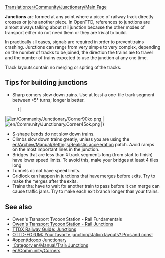 [[Translation:en/Community/Junctionary/Main Page]]
{{en/Community/Junctionary/Navigation}}{{en/Manual/Navigation}}

'''Junctions''' are formed at any point where a piece of railway track directly crosses or joins another piece.  In OpenTTD, references to junctions are almost always talking about rail junction because the other modes of transport either do not need them or they are trivial to build.

In practically all cases, signals are required in order to prevent trains crashing.  Junctions can range from very simple to very complex, depending on the number of tracks to be joined, the direction the trains are to travel and the number of trains expected to use the junction at any one time.

Track layouts contain no merging or spiting of the tracks.

==Tips for building junctions==

* Sharp corners slow down trains.  Use at least a one-tile track segment between 45&deg; turns; longer is better.
:{|
|[[File:en/Community/Junctionary/Corner90ko.png]]
|[[File:en/Community/Junctionary/Corner45ok.png]]
|}
* S-shape bends do not slow down trains.
* Climbs slow down trains greatly, unless you are using the [[en/Archive/Manual/Settings/Realistic acceleration]] patch.  Avoid ramps on the most important lines in the junction.
* Bridges that are less than 4 track segments long (from start to finish) have lower speed limits. To avoid this, make your bridges at least 4 tiles long
* Tunnels do not have speed limits.
* Gridlock can happen in junctions that have merges before exits.  Try to make the merges after the exits.
* Trains that have to wait for another train to pass before it can merge can cause traffic jams.  Try to make each exit branch longer than your trains.

==See also==
* [http://www.transporttycoon.net/rail Owen's Transport Tycoon Station - Rail Fundamentals]
* [http://www.transporttycoon.net/junctions Owen's Transport Tycoon Station - Rail Junctions]
* [http://uwe.s2000.ws/ttdx/network/junctions.php?lang=en TTDX Railway Guide: Junctions]
* [http://www.tt-forums.net/viewtopic.php?p=251709#251709 OTTD-FORUM: Your favorite junction/station layouts? Pros and cons!]
* [http://wiki.openttdcoop.org/Junctionary #openttdcoop Junctionary]
* [[:Category:en/Manual/Train Junctions]]
* [[en/Community/Corners]]
